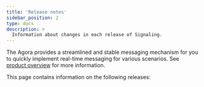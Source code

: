 ```yaml
---
title: 'Release notes'
sidebar_position: 2
type: docs
description: >
  Information about changes in each release of Signaling.
---
```





The Agora <Vg k="MESS_SDK" /> provides a streamlined and stable messaging mechanism for you to quickly implement real-time messaging for various scenarios. See [product overview](../overview/product-overview) for more information.

This page contains information on the following releases:

<ReleaseNotes PRODUCT="Signaling" CLIENT="app" PATH="signaling" />

